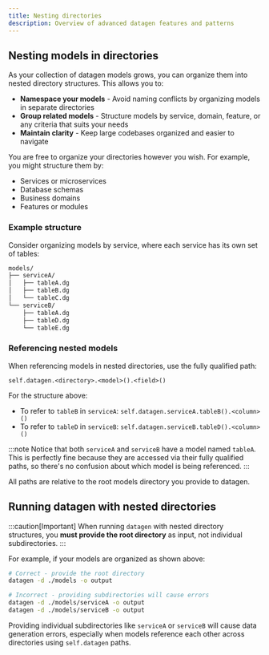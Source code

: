 ```yaml
---
title: Nesting directories
description: Overview of advanced datagen features and patterns
---
```


## Nesting models in directories

As your collection of datagen models grows, you can organize them into nested directory structures. This allows you to:

- **Namespace your models** - Avoid naming conflicts by organizing models in separate directories
- **Group related models** - Structure models by service, domain, feature, or any criteria that suits your needs
- **Maintain clarity** - Keep large codebases organized and easier to navigate

You are free to organize your directories however you wish. For example, you might structure them by:
- Services or microservices
- Database schemas
- Business domains
- Features or modules

### Example structure

Consider organizing models by service, where each service has its own set of tables:

```bash
models/
├── serviceA/
│   ├── tableA.dg
│   ├── tableB.dg
│   └── tableC.dg
└── serviceB/
    ├── tableA.dg
    ├── tableD.dg
    └── tableE.dg
```

### Referencing nested models

When referencing models in nested directories, use the fully qualified path:

```
self.datagen.<directory>.<model>().<field>()
```

For the structure above:
- To refer to `tableB` in `serviceA`: `self.datagen.serviceA.tableB().<column>()`
- To refer to `tableD` in `serviceB`: `self.datagen.serviceB.tableD().<column>()`

:::note
Notice that both `serviceA` and `serviceB` have a model named `tableA`. This is perfectly fine because they are accessed via their fully qualified paths, so there's no confusion about which model is being referenced.
:::

All paths are relative to the root models directory you provide to datagen.

## Running datagen with nested directories

:::caution[Important]
When running `datagen` with nested directory structures, you **must provide the root directory** as input, not individual subdirectories.
:::

For example, if your models are organized as shown above:

```bash
# Correct - provide the root directory
datagen -d ./models -o output

# Incorrect - providing subdirectories will cause errors
datagen -d ./models/serviceA -o output
datagen -d ./models/serviceB -o output
```

Providing individual subdirectories like `serviceA` or `serviceB` will cause data generation errors, especially when models reference each other across directories using `self.datagen` paths.